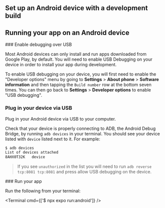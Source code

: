 

## Set up an Android device with a development build

<BuildEnvironmentSwitch type="android-studio" />

<AndroidStudioEnvironmentInstructions />

<AndroidStudioInstructions />

## Running your app on an Android device

<Step label="1">
### Enable debugging over USB

Most Android devices can only install and run apps downloaded from Google Play, by default. You will need to enable USB Debugging on your device in order to install your app during development.

To enable USB debugging on your device, you will first need to enable the "Developer options" menu by going to **Settings** > **About phone** > **Software information** and then tapping the `Build number` row at the bottom seven times. You can then go back to **Settings** > **Developer options** to enable "USB debugging".

</Step>

<Step label="2">

### Plug in your device via USB

Plug in your Android device via USB to your computer.

Check that your device is properly connecting to ADB, the Android Debug Bridge, by running `adb devices` in your terminal. You should see your device listed with `device` listed next to it. For example:

```bash
$ adb devices
List of devices attached
8AHX0T32K	device
```

> If you see `unauthorized` in the list you will need to run `adb reverse tcp:8081 tcp:8081` and press allow USB debugging on the device.

</Step>

<Step label="3">
### Run your app

Run the following from your terminal:

<Terminal cmd={['$ npx expo run:android']} />
</Step>

